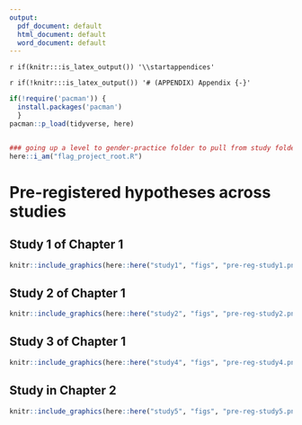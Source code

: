 ```yaml
---
output:
  pdf_document: default
  html_document: default
  word_document: default
---
```

`r if(knitr:::is_latex_output()) '\\startappendices'`

`r if(!knitr:::is_latex_output()) '# (APPENDIX) Appendix {-}'` 

<!-- If you feel it necessary to include an appendix, it goes here. The first appendix should include the commands above. -->

```r

if(!require('pacman')) {
  install.packages('pacman')
  }
pacman::p_load(tidyverse, here)


### going up a level to gender-practice folder to pull from study folders, idea here: https://stackoverflow.com/questions/51712725/use-the-here-function-to-go-up-a-level-above-root-directory
here::i_am("flag_project_root.R")
```


# Pre-registered hypotheses across studies 

## Study 1 of Chapter 1 

```r
knitr::include_graphics(here::here("study1", "figs", "pre-reg-study1.png"))
```

## Study 2 of Chapter 1 

```r
knitr::include_graphics(here::here("study2", "figs", "pre-reg-study2.png"))
```

## Study 3 of Chapter 1 

```r
knitr::include_graphics(here::here("study4", "figs", "pre-reg-study4.png"))
```

## Study in Chapter 2  

```r
knitr::include_graphics(here::here("study5", "figs", "pre-reg-study5.png"))
```

